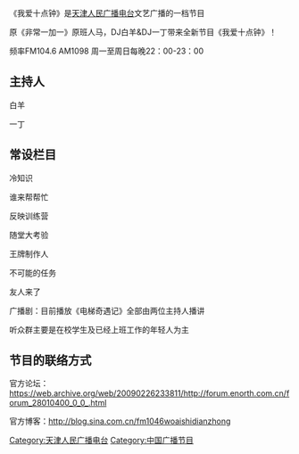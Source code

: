 《我爱十点钟》是[[天津人民广播电台|天津人民广播电台]]文艺广播的一档节目

原《非常一加一》原班人马，DJ白羊&DJ一丁带来全新节目《我爱十点钟》！

频率FM104.6 AM1098 周一至周日每晚22：00-23：00

== 主持人 ==

白羊

一丁

== 常设栏目 ==

冷知识

谁来帮帮忙

反映训练营

随堂大考验

王牌制作人

不可能的任务

友人来了

广播剧：目前播放《电梯奇遇记》全部由两位主持人播讲

听众群主要是在校学生及已经上班工作的年轻人为主


== 节目的联络方式 ==

官方论坛：[https://web.archive.org/web/20090226233811/http://forum.enorth.com.cn/forum_28010400_0_0_.html https://web.archive.org/web/20090226233811/http://forum.enorth.com.cn/forum_28010400_0_0_.html]

官方博客：[http://blog.sina.com.cn/fm1046woaishidianzhong http://blog.sina.com.cn/fm1046woaishidianzhong] {{Wayback|url=http://blog.sina.com.cn/fm1046woaishidianzhong |date=20210113084220 }}

[[Category:天津人民广播电台|Category:天津人民广播电台]]
[[Category:中国广播节目|Category:中国广播节目]]